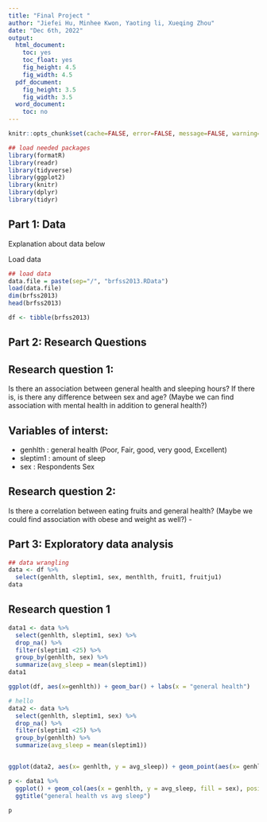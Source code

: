 ```yaml
---
title: "Final Project "
author: "Jiefei Hu, Minhee Kwon, Yaoting li, Xueqing Zhou"
date: "Dec 6th, 2022"
output:
  html_document:
    toc: yes
    toc_float: yes
    fig_height: 4.5
    fig_width: 4.5
  pdf_document:
    fig_height: 3.5
    fig_width: 3.5
  word_document:
    toc: no
---
```


```r
knitr::opts_chunk$set(cache=FALSE, error=FALSE, message=FALSE, warning=FALSE)
```

```r
## load needed packages
library(formatR)
library(readr)
library(tidyverse)
library(ggplot2)
library(knitr)
library(dplyr)
library(tidyr)
```

## Part 1: Data

Explanation about data below

Load data
```r
## load data
data.file = paste(sep="/", "brfss2013.RData")
load(data.file)
dim(brfss2013)
head(brfss2013)

df <- tibble(brfss2013)
```

## Part 2: Research Questions

## Research question 1: 
Is there an association between general health and sleeping hours? If there is, is there any difference between sex and age? (Maybe we can find association with mental health in addition to general health?)

## Variables of interst:
 - genhlth : general health (Poor, Fair, good, very good, Excellent)
 - sleptim1 : amount of sleep
 - sex : Respondents Sex
 
## Research question 2:
Is there a correlation between eating fruits and general health? (Maybe we could find association with obese and weight as well?)
 - 

## Part 3: Exploratory data analysis

```r
## data wrangling
data <- df %>%
  select(genhlth, sleptim1, sex, menthlth, fruit1, fruitju1)
data
```
## Research question 1
```r
data1 <- data %>% 
  select(genhlth, sleptim1, sex) %>%
  drop_na() %>%
  filter(sleptim1 <25) %>%
  group_by(genhlth, sex) %>%
  summarize(avg_sleep = mean(sleptim1))
data1
```
```r
ggplot(df, aes(x=genhlth)) + geom_bar() + labs(x = "general health")
```

```r
# hello
data2 <- data %>% 
  select(genhlth, sleptim1, sex) %>%
  drop_na() %>%
  filter(sleptim1 <25) %>%
  group_by(genhlth) %>%
  summarize(avg_sleep = mean(sleptim1))


ggplot(data2, aes(x= genhlth, y = avg_sleep)) + geom_point(aes(x= genhlth, y = avg_sleep)) + geom_line() + labs(x = "general health", y = "average sleep hours", title = "general health vs average sleep hours") + ylim(6.5,7.2)
```

```r
p <- data1 %>%
  ggplot() + geom_col(aes(x = genhlth, y = avg_sleep, fill = sex), position = "dodge") + xlab("general health") +
  ggtitle("general health vs avg sleep") 

p
```

